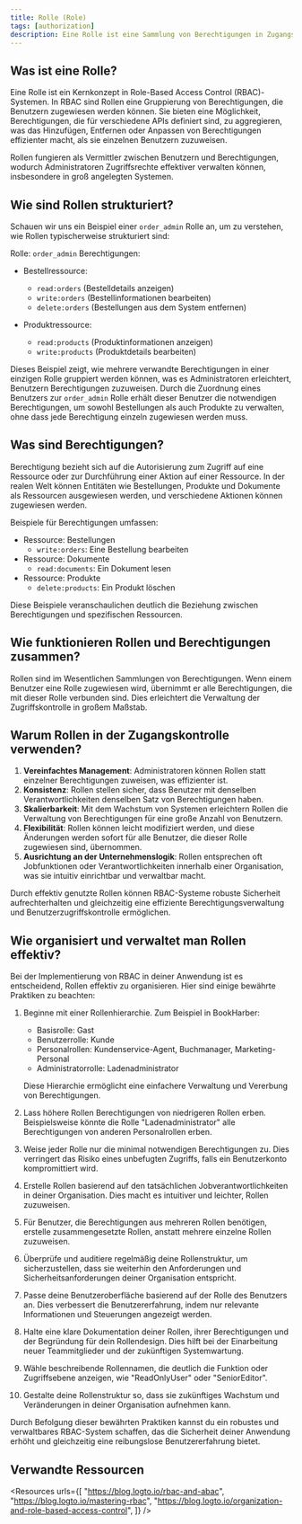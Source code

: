 ```yaml
---
title: Rolle (Role)
tags: [authorization]
description: Eine Rolle ist eine Sammlung von Berechtigungen in Zugangskontrollsystemen, die definiert, welche Aktionen Benutzer ausführen dürfen. Sie bietet eine effiziente Möglichkeit, Zugriffsrechte an Benutzer zu verwalten und zuzuweisen.
---
```


## Was ist eine Rolle?

Eine Rolle ist ein Kernkonzept in Role-Based Access Control (RBAC)-Systemen. In RBAC sind Rollen eine Gruppierung von Berechtigungen, die Benutzern zugewiesen werden können. Sie bieten eine Möglichkeit, Berechtigungen, die für verschiedene APIs definiert sind, zu aggregieren, was das Hinzufügen, Entfernen oder Anpassen von Berechtigungen effizienter macht, als sie einzelnen Benutzern zuzuweisen.

Rollen fungieren als Vermittler zwischen Benutzern und Berechtigungen, wodurch Administratoren Zugriffsrechte effektiver verwalten können, insbesondere in groß angelegten Systemen.

## Wie sind Rollen strukturiert?

Schauen wir uns ein Beispiel einer `order_admin` Rolle an, um zu verstehen, wie Rollen typischerweise strukturiert sind:

Rolle: `order_admin`
Berechtigungen:
- Bestellressource:
   - `read:orders` (Bestelldetails anzeigen)
   - `write:orders` (Bestellinformationen bearbeiten)
   - `delete:orders` (Bestellungen aus dem System entfernen)

- Produktressource:
   - `read:products` (Produktinformationen anzeigen)
   - `write:products` (Produktdetails bearbeiten)

Dieses Beispiel zeigt, wie mehrere verwandte Berechtigungen in einer einzigen Rolle gruppiert werden können, was es Administratoren erleichtert, Benutzern Berechtigungen zuzuweisen. Durch die Zuordnung eines Benutzers zur `order_admin` Rolle erhält dieser Benutzer die notwendigen Berechtigungen, um sowohl Bestellungen als auch Produkte zu verwalten, ohne dass jede Berechtigung einzeln zugewiesen werden muss.

## Was sind Berechtigungen?

Berechtigung bezieht sich auf die Autorisierung zum Zugriff auf eine Ressource oder zur Durchführung einer Aktion auf einer Ressource. In der realen Welt können Entitäten wie Bestellungen, Produkte und Dokumente als Ressourcen ausgewiesen werden, und verschiedene Aktionen können zugewiesen werden.

Beispiele für Berechtigungen umfassen:

- Ressource: Bestellungen
  - `write:orders`: Eine Bestellung bearbeiten
- Ressource: Dokumente
  - `read:documents`: Ein Dokument lesen
- Ressource: Produkte
  - `delete:products`: Ein Produkt löschen

Diese Beispiele veranschaulichen deutlich die Beziehung zwischen Berechtigungen und spezifischen Ressourcen.

## Wie funktionieren Rollen und Berechtigungen zusammen?

Rollen sind im Wesentlichen Sammlungen von Berechtigungen. Wenn einem Benutzer eine Rolle zugewiesen wird, übernimmt er alle Berechtigungen, die mit dieser Rolle verbunden sind. Dies erleichtert die Verwaltung der Zugriffskontrolle in großem Maßstab.

## Warum Rollen in der Zugangskontrolle verwenden?

1. **Vereinfachtes Management**: Administratoren können Rollen statt einzelner Berechtigungen zuweisen, was effizienter ist.
2. **Konsistenz**: Rollen stellen sicher, dass Benutzer mit denselben Verantwortlichkeiten denselben Satz von Berechtigungen haben.
3. **Skalierbarkeit**: Mit dem Wachstum von Systemen erleichtern Rollen die Verwaltung von Berechtigungen für eine große Anzahl von Benutzern.
4. **Flexibilität**: Rollen können leicht modifiziert werden, und diese Änderungen werden sofort für alle Benutzer, die dieser Rolle zugewiesen sind, übernommen.
5. **Ausrichtung an der Unternehmenslogik**: Rollen entsprechen oft Jobfunktionen oder Verantwortlichkeiten innerhalb einer Organisation, was sie intuitiv einrichtbar und verwaltbar macht.

Durch effektiv genutzte Rollen können RBAC-Systeme robuste Sicherheit aufrechterhalten und gleichzeitig eine effiziente Berechtigungsverwaltung und Benutzerzugriffskontrolle ermöglichen.

## Wie organisiert und verwaltet man Rollen effektiv?

Bei der Implementierung von RBAC in deiner Anwendung ist es entscheidend, Rollen effektiv zu organisieren. Hier sind einige bewährte Praktiken zu beachten:

1. Beginne mit einer Rollenhierarchie. Zum Beispiel in BookHarber:
   - Basisrolle: Gast
   - Benutzerrolle: Kunde
   - Personalrollen: Kundenservice-Agent, Buchmanager, Marketing-Personal
   - Administratorrolle: Ladenadministrator

   Diese Hierarchie ermöglicht eine einfachere Verwaltung und Vererbung von Berechtigungen.

2. Lass höhere Rollen Berechtigungen von niedrigeren Rollen erben. Beispielsweise könnte die Rolle "Ladenadministrator" alle Berechtigungen von anderen Personalrollen erben.

3. Weise jeder Rolle nur die minimal notwendigen Berechtigungen zu. Dies verringert das Risiko eines unbefugten Zugriffs, falls ein Benutzerkonto kompromittiert wird.

4. Erstelle Rollen basierend auf den tatsächlichen Jobverantwortlichkeiten in deiner Organisation. Dies macht es intuitiver und leichter, Rollen zuzuweisen.

5. Für Benutzer, die Berechtigungen aus mehreren Rollen benötigen, erstelle zusammengesetzte Rollen, anstatt mehrere einzelne Rollen zuzuweisen.

6. Überprüfe und auditiere regelmäßig deine Rollenstruktur, um sicherzustellen, dass sie weiterhin den Anforderungen und Sicherheitsanforderungen deiner Organisation entspricht.

7. Passe deine Benutzeroberfläche basierend auf der Rolle des Benutzers an. Dies verbessert die Benutzererfahrung, indem nur relevante Informationen und Steuerungen angezeigt werden.

8. Halte eine klare Dokumentation deiner Rollen, ihrer Berechtigungen und der Begründung für dein Rollendesign. Dies hilft bei der Einarbeitung neuer Teammitglieder und der zukünftigen Systemwartung.

9. Wähle beschreibende Rollennamen, die deutlich die Funktion oder Zugriffsebene anzeigen, wie "ReadOnlyUser" oder "SeniorEditor".

10. Gestalte deine Rollenstruktur so, dass sie zukünftiges Wachstum und Veränderungen in deiner Organisation aufnehmen kann.

Durch Befolgung dieser bewährten Praktiken kannst du ein robustes und verwaltbares RBAC-System schaffen, das die Sicherheit deiner Anwendung erhöht und gleichzeitig eine reibungslose Benutzererfahrung bietet.

## Verwandte Ressourcen

<Resources
  urls={[
    "https://blog.logto.io/rbac-and-abac",
    "https://blog.logto.io/mastering-rbac",
    "https://blog.logto.io/organization-and-role-based-access-control",
  ]}
/>
